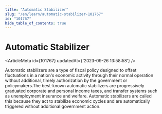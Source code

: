 ```yaml
---
title: "Automatic Stabilizer"
slug: "/en/learn/automatic-stabilizer-101767"
id: "101767"
hide_table_of_contents: true
---
```



# Automatic Stabilizer

<ArticleMeta id={101767} updatedAt={'2023-09-26 13:58:58'} />
<div className='border-solid border-b border-t-0 my-4 border-[var(--ifm-color-gray-300)]' />

Automatic stabilizers are a type of fiscal policy designed to offset fluctuations in a nation's economic activity through their normal operation without additional, timely authorization by the government or policymakers.The best-known automatic stabilizers are progressively graduated corporate and personal income taxes, and transfer systems such as unemployment insurance and welfare. Automatic stabilizers are called this because they act to stabilize economic cycles and are automatically triggered without additional government action.
